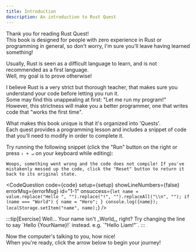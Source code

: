 ```yaml
---
title: Introduction
description: An introduction to Rust Quest
---
```



Thank you for reading Rust Quest!  
This book is designed for people with zero experience in Rust or programming in general, so don't worry, I'm sure you'll leave having learned something!

Usually, Rust is seen as a difficult language to learn, and is not recommended as a first language.  
Well, my goal is to prove otherwise!

I believe Rust is a very strict but thorough teacher, that makes sure you understand your code before letting you run it.  
Some may find this unappealing at first: "Let me run my program!"  
However, this strictness will make you a better programmer, one that writes code that "works the first time".

What makes this book unique is that it's organized into 'Quests'.  
Each quest provides a programming lesson and includes a snippet of code that you'll need to modify in order to complete it.

Try running the following snippet (click the "Run" button on the right or press `⇧ + ↵` on your keyboard while editing):

`Woops, something went wrong and the code does not compile!
If you've mistakenly messed up the code, click the "Reset" button to return it back to its original state.`

<CodeQuestion 
  code={code}
  setup={setup}
  showLineNumbers={false}
  errorMsg={errorMsg}
  id="1-1"
  onsuccess={`
  let name = value.replace("Hello ", "").replace("!", "").replaceAll("\\n", "");
  if (name === "World") { name = "Hero"; }
  console.log({name});
  localStorage.setItem("name", name);
  `}
/>

<Checkpoint client:only id="1-1">
:::tip[Exercise]
Well... Your name isn't _World_, right?  
Try changing the line to say `Hello {YourName}!` instead.  
e.g. `"Hello Liam!"`.
:::

Now the computer's talking to you, how nice!  
When you're ready, click the arrow below to begin your journey!
</Checkpoint>
